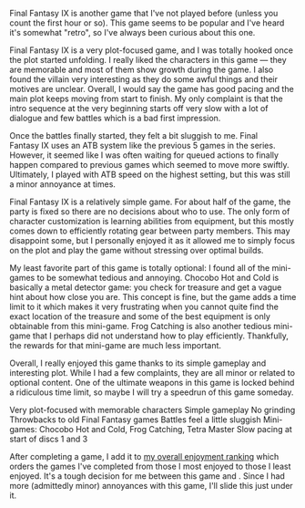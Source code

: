
Final Fantasy&nbsp;IX is another game that I've not played before (unless you count the first hour or so). This
game seems to be popular and I've heard it's somewhat "retro", so I've always been curious about this one.

<GameHeader game={props.game} />

Final Fantasy&nbsp;IX is a very plot-focused game, and I was totally hooked once the plot started unfolding. I really
liked the characters in this game &mdash; they are memorable and most of them show growth during the game. I also found
the villain very interesting as they do some awful things and their motives are unclear. Overall, I would say the game
has good pacing and the main plot keeps moving from start to finish. My only complaint is that the intro sequence at the
very beginning starts off very slow with a lot of dialogue and few battles which is a bad first impression.

Once the battles finally started, they felt a bit sluggish to me. Final Fantasy&nbsp;IX uses an ATB system like the
previous 5 games in the series. However, it seemed like I was often waiting for queued actions to finally happen
compared to previous games which seemed to move more swiftly. Ultimately, I played with ATB speed on the highest
setting, but this was still a minor annoyance at times.

Final Fantasy&nbsp;IX is a relatively simple game. For about half of the game, the party is fixed so there are no
decisions about who to use. The only form of character customization is learning abilities from equipment, but this
mostly comes down to efficiently rotating gear between party members. This may disappoint some, but I personally enjoyed
it as it allowed me to simply focus on the plot and play the game without stressing over optimal builds.

My least favorite part of this game is totally optional: I found all of the mini-games to be somewhat tedious and
annoying. Chocobo Hot and Cold is basically a metal detector game: you check for treasure and get a vague hint about how
close you are. This concept is fine, but the game adds a time limit to it which makes it very frustrating when you
cannot quite find the exact location of the treasure and some of the best equipment is only obtainable from this
mini-game. Frog Catching is also another tedious mini-game that I perhaps did not understand how to play efficiently.
Thankfully, the rewards for that mini-game are much less important.

Overall, I really enjoyed this game thanks to its simple gameplay and interesting plot. While I had a few complaints,
they are all minor or related to optional content. One of the ultimate weapons in this game is locked behind a
ridiculous time limit, so maybe I will try a speedrun of this game someday.

<LikedDisliked>
  <LikedList>
    <LikedItem>Very plot-focused with memorable characters</LikedItem>
    <LikedItem>Simple gameplay</LikedItem>
    <LikedItem>No grinding</LikedItem>
    <LikedItem>Throwbacks to old Final Fantasy games</LikedItem>
  </LikedList>
  <DislikedList>
    <DislikedItem>Battles feel a little sluggish</DislikedItem>
    <DislikedItem>Mini-games: Chocobo Hot and Cold, Frog Catching, Tetra Master</DislikedItem>
    <DislikedItem>Slow pacing at start of discs 1 and 3</DislikedItem>
  </DislikedList>
</LikedDisliked>

After completing a game, I add it to [my overall enjoyment ranking](/ranking) which orders the games I've completed from
those I most enjoyed to those I least enjoyed. It's a tough decision for me between this game and
<GameLink slug="final_fantasy_v" />. Since I had more (admittedly minor) annoyances with this game, I'll slide this just
under it.

<GameRanking game={props.slug} />

